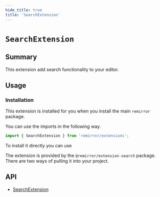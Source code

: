 ```yaml
---
hide_title: true
title: 'SearchExtension'
---
```


# `SearchExtension`

## Summary

This extension add search functionality to your editor.

## Usage

### Installation

This extension is installed for you when you install the main `remirror` package.

You can use the imports in the following way.

```ts
import { SearchExtension } from 'remirror/extensions';
```

To install it directly you can use

The extension is provided by the `@remirror/extension-search` package. There are two ways of pulling it into your project.

## API

- [SearchExtension](../api/extension-search)
